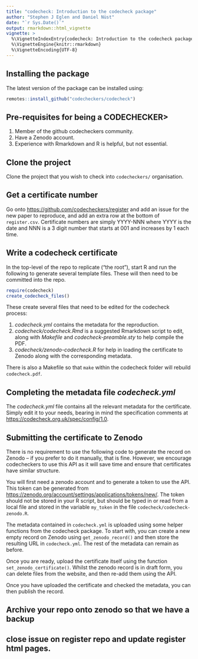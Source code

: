 ```yaml
---
title: "codecheck: Introduction to the codecheck package"
author: "Stephen J Eglen and Daniel Nüst"
date: "`r Sys.Date()`"
output: rmarkdown::html_vignette
vignette: >
  %\VignetteIndexEntry{codecheck: Introduction to the codecheck package}
  %\VignetteEngine{knitr::rmarkdown}
  %\VignetteEncoding{UTF-8}
---
```


## Installing the package

The latest version of the package can be installed using:
```r
remotes::install_github("codecheckers/codecheck")
```

## Pre-requisites for being a CODECHECKER>

1. Member of the github codecheckers community.
2. Have a Zenodo account.
3. Experience with Rmarkdown and R is helpful, but not essential.

## Clone the project

Clone the project that you wish to check into `codecheckers/`
organisation.

## Get a certificate number 

Go onto <https://github.com/codecheckers/register> and add an issue
for the new paper to reproduce, and add an extra row at the bottom of
`register.csv`.  Certificate numbers are simply YYYY-NNN where YYYY is
the date and NNN is a 3 digit number that starts at 001 and increases
by 1 each time.

## Write a codecheck certificate

In the top-level of the repo to replicate ("the root"), start R and
run the following to generate several template files.  These will then
need to be committed into the repo.

```r
require(codecheck)
create_codecheck_files()
```

These create several files that need to be edited for the codecheck
process:

1. *codecheck.yml* contains the metadata for the reproduction.
2. *codecheck/codecheck.Rmd* is a suggested Rmarkdown script to
	edit, along with *Makefile* and *codecheck-preamble.sty* to help
	compile the PDF.
3. *codecheck/zenodo-codecheck.R* for help in loading the certificate
   to Zenodo along with the corresponding metadata.


There is also a Makefile so that `make` within the codecheck folder
will rebuild `codecheck.pdf`.

## Completing the metadata file *codecheck.yml*

The *codecheck.yml* file contains all the relevant metadata for the
certificate.  Simply edit it to your needs, bearing in mind the
specification comments at <https://codecheck.org.uk/spec/config/1.0>.


## Submitting the certificate to Zenodo

There is no requirement to use the following code to generate the
record on Zenodo -- if you prefer to do it manually, that is fine.
However, we encourage codecheckers to use this API as it will save
time and ensure that certificates have similar structure.

You will first need a zenodo account and to generate a token to use
the API.  This token can be generated from
<https://zenodo.org/account/settings/applications/tokens/new/>. The
token should not be stored in your R script, but should be typed in or
read from a local file and stored in the variable `my_token` in the
file `codecheck/codecheck-zenodo.R`.

The metadata contained in `codecheck.yml` is uploaded using some
helper functions from the codecheck package.  To start with, you can
create a new empty record on Zenodo using `get_zenodo_record()` and
then store the resulting URL in `codecheck.yml`.  The rest of the
metadata can remain as before.

Once you are ready, upload the certificate itself using the
function `set_zenodo_certificate()`.  Whilst the zenodo record is in
draft form, you can delete files from the website, and then re-add
them using the API.

Once you have uploaded the certificate and checked the metadata, you
can then publish the record.

## Archive your repo onto zenodo so that we have a backup

## close issue on register repo and update register html pages.
